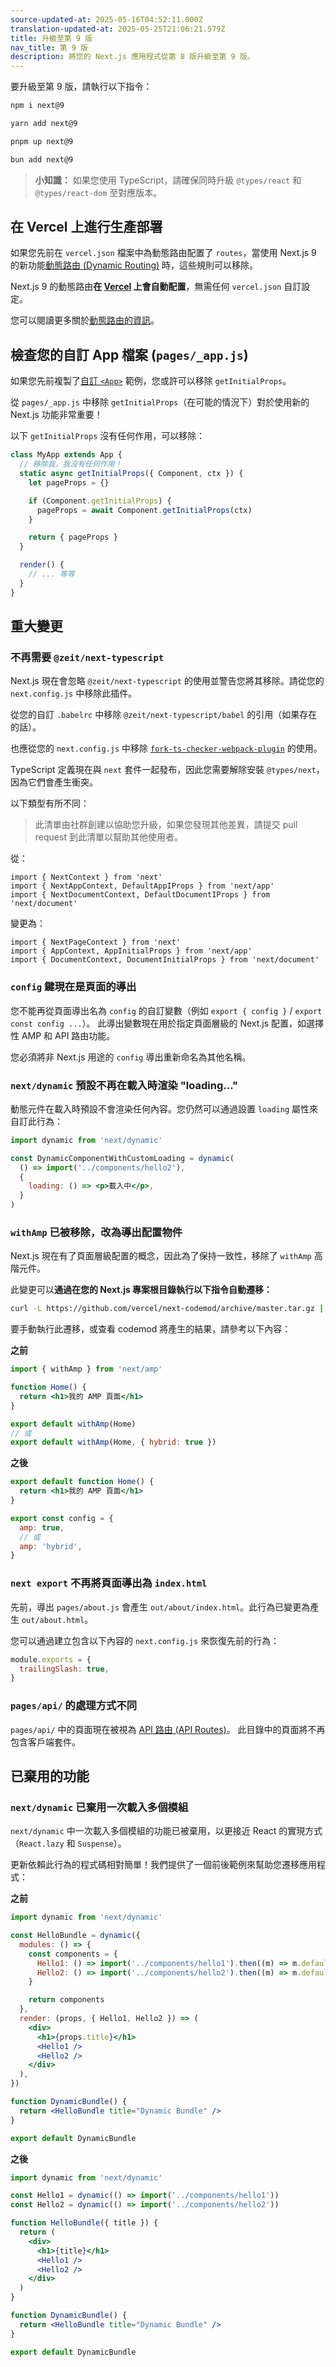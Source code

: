 ```yaml
---
source-updated-at: 2025-05-16T04:52:11.000Z
translation-updated-at: 2025-05-25T21:06:21.579Z
title: 升級至第 9 版
nav_title: 第 9 版
description: 將您的 Next.js 應用程式從第 8 版升級至第 9 版。
---
```


要升級至第 9 版，請執行以下指令：

```bash filename="終端機"
npm i next@9
```

```bash filename="終端機"
yarn add next@9
```

```bash filename="終端機"
pnpm up next@9
```

```bash filename="終端機"
bun add next@9
```

> **小知識：** 如果您使用 TypeScript，請確保同時升級 `@types/react` 和 `@types/react-dom` 至對應版本。

## 在 Vercel 上進行生產部署

如果您先前在 `vercel.json` 檔案中為動態路由配置了 `routes`，當使用 Next.js 9 的新功能[動態路由 (Dynamic Routing)](/docs/pages/building-your-application/routing/dynamic-routes) 時，這些規則可以移除。

Next.js 9 的動態路由**在 [Vercel](https://vercel.com/) 上會自動配置**，無需任何 `vercel.json` 自訂設定。

您可以閱讀更多關於[動態路由的資訊](/docs/pages/building-your-application/routing/dynamic-routes)。

## 檢查您的自訂 App 檔案 (`pages/_app.js`)

如果您先前複製了[自訂 `<App>`](/docs/pages/building-your-application/routing/custom-app) 範例，您或許可以移除 `getInitialProps`。

從 `pages/_app.js` 中移除 `getInitialProps`（在可能的情況下）對於使用新的 Next.js 功能非常重要！

以下 `getInitialProps` 沒有任何作用，可以移除：

```js
class MyApp extends App {
  // 移除我，我沒有任何作用！
  static async getInitialProps({ Component, ctx }) {
    let pageProps = {}

    if (Component.getInitialProps) {
      pageProps = await Component.getInitialProps(ctx)
    }

    return { pageProps }
  }

  render() {
    // ... 等等
  }
}
```

## 重大變更

### 不再需要 `@zeit/next-typescript`

Next.js 現在會忽略 `@zeit/next-typescript` 的使用並警告您將其移除。請從您的 `next.config.js` 中移除此插件。

從您的自訂 `.babelrc` 中移除 `@zeit/next-typescript/babel` 的引用（如果存在的話）。

也應從您的 `next.config.js` 中移除 [`fork-ts-checker-webpack-plugin`](https://github.com/Realytics/fork-ts-checker-webpack-plugin/issues) 的使用。

TypeScript 定義現在與 `next` 套件一起發布，因此您需要解除安裝 `@types/next`，因為它們會產生衝突。

以下類型有所不同：

> 此清單由社群創建以協助您升級，如果您發現其他差異，請提交 pull request 到此清單以幫助其他使用者。

從：

```tsx
import { NextContext } from 'next'
import { NextAppContext, DefaultAppIProps } from 'next/app'
import { NextDocumentContext, DefaultDocumentIProps } from 'next/document'
```

變更為：

```tsx
import { NextPageContext } from 'next'
import { AppContext, AppInitialProps } from 'next/app'
import { DocumentContext, DocumentInitialProps } from 'next/document'
```

### `config` 鍵現在是頁面的導出

您不能再從頁面導出名為 `config` 的自訂變數（例如 `export { config }` / `export const config ...`）。
此導出變數現在用於指定頁面層級的 Next.js 配置，如選擇性 AMP 和 API 路由功能。

您必須將非 Next.js 用途的 `config` 導出重新命名為其他名稱。

### `next/dynamic` 預設不再在載入時渲染 "loading..."

動態元件在載入時預設不會渲染任何內容。您仍然可以通過設置 `loading` 屬性來自訂此行為：

```jsx
import dynamic from 'next/dynamic'

const DynamicComponentWithCustomLoading = dynamic(
  () => import('../components/hello2'),
  {
    loading: () => <p>載入中</p>,
  }
)
```

### `withAmp` 已被移除，改為導出配置物件

Next.js 現在有了頁面層級配置的概念，因此為了保持一致性，移除了 `withAmp` 高階元件。

此變更可以**通過在您的 Next.js 專案根目錄執行以下指令自動遷移：**

```bash filename="終端機"
curl -L https://github.com/vercel/next-codemod/archive/master.tar.gz | tar -xz --strip=2 next-codemod-master/transforms/withamp-to-config.js npx jscodeshift -t ./withamp-to-config.js pages/**/*.js
```

要手動執行此遷移，或查看 codemod 將產生的結果，請參考以下內容：

**之前**

```jsx
import { withAmp } from 'next/amp'

function Home() {
  return <h1>我的 AMP 頁面</h1>
}

export default withAmp(Home)
// 或
export default withAmp(Home, { hybrid: true })
```

**之後**

```jsx
export default function Home() {
  return <h1>我的 AMP 頁面</h1>
}

export const config = {
  amp: true,
  // 或
  amp: 'hybrid',
}
```

### `next export` 不再將頁面導出為 `index.html`

先前，導出 `pages/about.js` 會產生 `out/about/index.html`。此行為已變更為產生 `out/about.html`。

您可以通過建立包含以下內容的 `next.config.js` 來恢復先前的行為：

```js filename="next.config.js"
module.exports = {
  trailingSlash: true,
}
```

### `pages/api/` 的處理方式不同

`pages/api/` 中的頁面現在被視為 [API 路由 (API Routes)](https://nextjs.org/blog/next-9#api-routes)。
此目錄中的頁面將不再包含客戶端套件。

## 已棄用的功能

### `next/dynamic` 已棄用一次載入多個模組

`next/dynamic` 中一次載入多個模組的功能已被棄用，以更接近 React 的實現方式（`React.lazy` 和 `Suspense`）。

更新依賴此行為的程式碼相對簡單！我們提供了一個前後範例來幫助您遷移應用程式：

**之前**

```jsx
import dynamic from 'next/dynamic'

const HelloBundle = dynamic({
  modules: () => {
    const components = {
      Hello1: () => import('../components/hello1').then((m) => m.default),
      Hello2: () => import('../components/hello2').then((m) => m.default),
    }

    return components
  },
  render: (props, { Hello1, Hello2 }) => (
    <div>
      <h1>{props.title}</h1>
      <Hello1 />
      <Hello2 />
    </div>
  ),
})

function DynamicBundle() {
  return <HelloBundle title="Dynamic Bundle" />
}

export default DynamicBundle
```

**之後**

```jsx
import dynamic from 'next/dynamic'

const Hello1 = dynamic(() => import('../components/hello1'))
const Hello2 = dynamic(() => import('../components/hello2'))

function HelloBundle({ title }) {
  return (
    <div>
      <h1>{title}</h1>
      <Hello1 />
      <Hello2 />
    </div>
  )
}

function DynamicBundle() {
  return <HelloBundle title="Dynamic Bundle" />
}

export default DynamicBundle
```